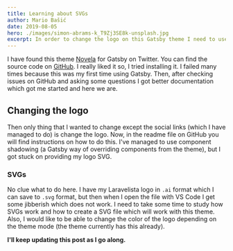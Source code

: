 ```yaml
---
title: Learning about SVGs
author: Mario Bašić
date: 2019-08-05
hero: ./images/simon-abrams-k_T9Zj3SE8k-unsplash.jpg
excerpt: In order to change the logo on this Gatsby theme I need to use have a logo in SVG format. Not only that I don't have a logo in SVG, but I also don't have a logo for this blog yet.
---
```


I have found this theme [Novela](https://novela.narative.co/) for Gatsby on Twitter. You can find the source code on [GitHub](https://github.com/narative/gatsby-theme-novela). I really liked it so, I tried installing it. I failed many times because this was my first time using Gatsby. Then, after checking issues on GitHub and asking some questions I got better documentation which got me started and here we are.

## Changing the logo

Then only thing that I wanted to change except the social links (which I have managed to do) is change the logo. Now, in the readme file on GitHub you will find instructions on how to do this. I've managed to use component shadowing (a Gatsby way of overriding components from the theme), but I got stuck on providing my logo SVG.

### SVGs

No clue what to do here. I have my Laravelista logo in `.ai` format which I can save to `.svg` format, but then when I open the file with VS Code I get some jibberish which does not work. I need to take some time to study how SVGs work and how to create a SVG file which will work with this theme. Also, I would like to be able to change the color of the logo depending on the theme mode (the theme currently has this already).

**I'll keep updating this post as I go along.**
